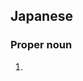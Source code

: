 ==Japanese==
{{ja-kanjitab|なお|や}}

===Proper noun===
{{ja-pos|proper|なおや}}

# {{given name|male|lang=ja|sort=なおや}}